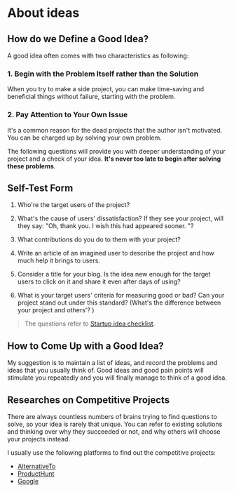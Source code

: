 # About ideas

## How do we Define a Good Idea?

A good idea often comes with two characteristics as following:

### 1. Begin with the Problem Itself rather than the Solution

When you try to make a side project, you can make time-saving and beneficial things without failure, starting with the problem. 

### 2. Pay Attention to Your Own Issue

It's a common reason for the dead projects that the author isn't motivated. You can be charged up by solving your own problem. 

The following questions will provide you with deeper understanding of your project and a check of your idea. **It's never too late to begin after solving these problems**. 

## Self-Test Form

1. Who're the target users of the project?

2. What's the cause of users' dissatisfaction? If they see your project, will they say: "Oh, thank you. I wish this had appeared sooner. "? 

3. What contributions do you do to them with your project? 

4. Write an article of an imagined user to describe the project and how much help it brings to users.

5. Consider a title for your blog. Is the idea new enough for the target users to click on it and share it even after days of using? 

6. What is your target users' criteria for measuring good or bad? Can your project stand out under this standard? (What's the difference between your project and others'? )

> The questions refer to [Startup idea checklist](https://www.defmacro.org/2019/03/26/startup-checklist.html). 

## How to Come Up with a Good Idea? 

My suggestion is to maintain a list of ideas, and record the problems and ideas that you usually think of. Good ideas and good pain points will stimulate you repeatedly and you will finally manage to think of a good idea. 

## Researches on Competitive Projects

There are always countless numbers of brains trying to find questions to solve, so your idea is rarely that unique. You can refer to existing solutions and thinking over why they succeeded or not, and why others will choose your projects instead.

I usually use the following platforms to find out the competitive projects:

- [AlternativeTo](https://alternativeto.net/)
- [ProductHunt](https://www.producthunt.com/)
- [Google](https://google.com)

